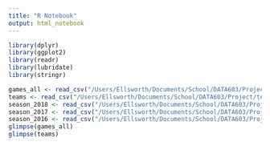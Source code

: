 ```yaml
---
title: "R Notebook"
output: html_notebook
---
```


```r
library(dplyr)
library(ggplot2)
library(readr)
library(lubridate)
library(stringr)
```

```r
games_all <- read_csv("/Users/Ellsworth/Documents/School/DATA603/Project/game.csv")
teams <- read_csv("/Users/Ellsworth/Documents/School/DATA603/Project/team_info.csv")
season_2018 <- read_csv("/Users/Ellsworth/Documents/School/DATA603/Project/2018.csv")
season_2017 <- read_csv("/Users/Ellsworth/Documents/School/DATA603/Project/2017.csv")
season_2016 <- read_csv("/Users/Ellsworth/Documents/School/DATA603/Project/2016.csv")
glimpse(games_all)
glimpse(teams)
```



